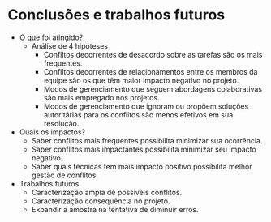 # Conclusões e trabalhos futuros

- O que foi atingido?
  - Análise de 4 hipóteses
    - Conflitos decorrentes de desacordo sobre as tarefas são os mais frequentes.
    - Conflitos decorrentes de relacionamentos entre os membros da equipe são os que têm maior impacto negativo no projeto.
    - Modos de gerenciamento que seguem abordagens colaborativas são mais empregado nos projetos.
    - Modos de gerenciamento que ignoram ou propõem soluções autoritárias para os conflitos são menos efetivos em sua resolução.
  
- Quais os impactos?
  - Saber conflitos mais frequentes possibilita minimizar sua ocorrência.
  - Saber conflitos mais impactantes possibilita minimizar seu impacto negativo.
  - Saber quais técnicas tem mais impacto positivo possibilita melhor gestão de conflitos.

- Trabalhos futuros
  - Caracterização ampla de possiveis conflitos.
  - Caracterização consequência no projeto.
  - Expandir a amostra na tentativa de diminuir erros.